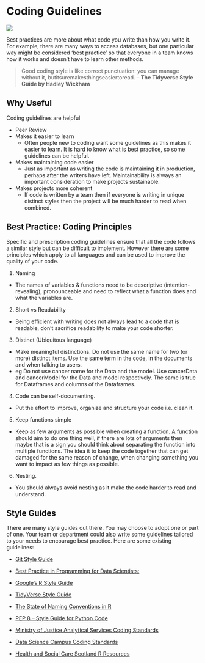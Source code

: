 # Coding Guidelines {#Coding_Guidelines}

![](static/code_style.jpg)

Best practices are more about what code you write than how you write it.
For example, there are many ways to access databases, but one particular way might be considered ‘best practice’
so that everyone in a team knows how it works and doesn't have to learn other methods.

> Good coding style is like correct punctuation: you can manage without it, butitsuremakesthingseasiertoread.
– **The Tidyverse Style Guide by Hadley Wickham**

## Why Useful

Coding guidelines are helpful

* Peer Review
* Makes it easier to learn
  - Often people new to coding want some guidelines as this makes it easier to learn. It is hard to know what is best practice, so some guidelines can be helpful.
* Makes maintaining code easier
  - Just as important as writing the code is maintaining it in production, perhaps after the writers have left.  Maintainability is always an important consideration to make projects sustainable.
* Makes projects more coherent
  - If code is written by a team then if everyone is writing in unique distinct styles then the project
  will be much harder to read when combined.


## Best Practice: Coding Principles

Specific and prescription coding guidelines ensure that all the code follows a similar style but can be difficult to implement. However there are some principles which apply to all languages and can be used to improve the quality of your code.

1. Naming
  -  The names of variables & functions need to be descriptive (intention-revealing), pronounceable and need to reflect what a function does and what the variables are.
2. Short vs Readability
  - Being efficient with writing does not always lead to a code that is readable, don't sacrifice readability to make your code shorter.
3. Distinct (Ubiquitous language)
  - Make meaningful distinctions. Do not use the same name for two (or more) distinct items. Use the same term in the code, in the documents and when talking to users.
  - eg Do not use  cancer name for the Data and the model. Use cancerData and cancerModel for the Data and model respectively. The same is true for Dataframes and columns of the Dataframes.
4. Code can be self-documenting.
  - Put the effort to improve, organize and structure your code i.e. clean it.
5. Keep functions simple
  - Keep as few arguments as possible when creating a function. A function should aim to do one thing well, if there are lots of arguments then maybe that is a sign you should think about separating the function into multiple functions. The idea it to keep the code together that can get damaged for the same reason of change, when changing something you want to impact as few things as possible.  
6. Nesting.
  - You should always avoid nesting as it make the code harder to read and understand.


## Style Guides

There are many style guides out there. You may choose to adopt one or part of one. Your team or department could also write some guidelines tailored to your needs to encourage best practice.
Here are some existing guidelines:

* [Git Style Guide](https://gds-way.cloudapps.digital/standards/git.html#commit-messages)

* [Best Practice in Programming for Data Scientists:](https://datasciencecampus.github.io/coffee-and-coding/20190611_clean_code/Best_Practice_in_Programming_for_Data_Scientists_python_and_R.html#2_names)

* [Google’s R Style Guide](https://google.github.io/styleguide/Rguide.xml)

* [TidyVerse Style Guide](https://style.tidyverse.org/)

* [The State of Naming Conventions in R](https://journal.r-project.org/archive/2012-2/RJournal_2012-2_Baaaath.pdf)

* [PEP 8 -- Style Guide for Python Code](https://www.python.org/dev/peps/pep-0008/)

* [Ministry of Justice Analytical Services Coding Standards](https://github.com/moj-analytical-services/our-coding-standards)

* [Data Science Campus Coding Standards](https://datasciencecampus.github.io/coding-standards/)

* [Health and Social Care Scotland R Resources](https://github.com/Health-SocialCare-Scotland/R-Resources/blob/master/PHI%20R%20style%20guide.md)
